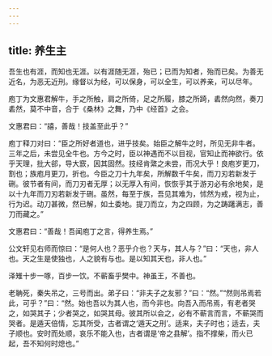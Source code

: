 ```yaml
---
---
---
```

title: 养生主
---




吾生也有涯，而知也无涯。以有涯随无涯，殆已；已而为知者，殆而已矣。为善无近名，为恶无近刑。缘督以为经，可以保身，可以全生，可以养亲，可以尽年。

庖丁为文惠君解牛，手之所触，肩之所倚，足之所履，膝之所踦，砉然向然，奏刀砉然，莫不中音，合于《桑林》之舞，乃中《经首》之会。

文惠君曰：“譆，善哉！技盖至此乎？”

庖丁释刀对曰：“臣之所好者道也，进乎技矣。始臣之解牛之时，所见无非牛者。三年之后，未尝见全牛也。方今之时，臣以神遇而不以目视，官知止而神欲行。依乎天理，批大郤，导大窾，因其固然。技经肯綮之未尝，而况大乎！良庖岁更刀，割也；族庖月更刀，折也。今臣之刀十九年矣，所解数千牛矣，而刀刃若新发于硎。彼节者有间，而刀刃者无厚；以无厚入有间，恢恢乎其于游刃必有余地矣，是以十九年而刀刃若新发于硎。虽然，每至于族，吾见其难为，怵然为戒，视为止，行为迟。动刀甚微，然已解，如土委地。提刀而立，为之四顾，为之踌躇满志，善刀而藏之。”

文惠君曰：“善哉！吾闻庖丁之言，得养生焉。”

公文轩见右师而惊曰：“是何人也？恶乎介也？天与，其人与？”曰：“天也，非人也。天之生是使独也，人之貌有与也。是以知其天也，非人也。”

泽雉十步一啄，百步一饮。不蕲畜乎樊中。神虽王，不善也。

老聃死，秦失吊之，三号而出。弟子曰：“非夫子之友邪？”曰：“然。”“然则吊焉若此，可乎？”曰：“然。始也吾以为其人也，而今非也。向吾入而吊焉，有老者哭之，如哭其子；少者哭之，如哭其母。彼其所以会之，必有不蕲言而言，不蕲哭而哭者。是遁天倍情，忘其所受，古者谓之‘遁天之刑’。适来，夫子时也；适去，夫子顺也。安时而处顺，哀乐不能入也，古者谓是‘帝之县解’。指不撑柴，而火已起，吾不知何时熄也。”